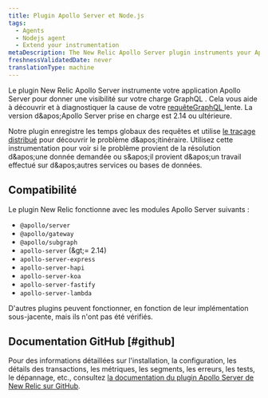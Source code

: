 ```yaml
---
title: Plugin Apollo Server et Node.js
tags:
  - Agents
  - Nodejs agent
  - Extend your instrumentation
metaDescription: The New Relic Apollo Server plugin instruments your Apollo Server applications to give visibility into your GraphQL payloads.
freshnessValidatedDate: never
translationType: machine
---
```


Le plugin New Relic Apollo Server instrumente votre application Apollo Server pour donner une visibilité sur votre charge GraphQL . Cela vous aide à découvrir et à diagnostiquer la cause de votre [requêteGraphQL ](/docs/apis/nerdgraph/get-started/introduction-new-relic-nerdgraph)lente. La version d&amp;apos;Apollo Server prise en charge est 2.14 ou ultérieure.

Notre plugin enregistre les temps globaux des requêtes et utilise [le traçage distribué](/docs/understand-dependencies/distributed-tracing/get-started/how-new-relic-distributed-tracing-works) pour découvrir le problème d&amp;apos;itinéraire. Utilisez cette instrumentation pour voir si le problème provient de la résolution d&amp;apos;une donnée demandée ou s&amp;apos;il provient d&amp;apos;un travail effectué sur d&amp;apos;autres services ou bases de données.

## Compatibilité

Le plugin New Relic fonctionne avec les modules Apollo Server suivants :

* `@apollo/server`
* `@apollo/gateway`
* `@apollo/subgraph`
* `apollo-server` (&amp;gt;= 2.14)
* `apollo-server-express`
* `apollo-server-hapi`
* `apollo-server-koa`
* `apollo-server-fastify`
* `apollo-server-lambda`

D'autres plugins peuvent fonctionner, en fonction de leur implémentation sous-jacente, mais ils n'ont pas été vérifiés.

## Documentation GitHub [#github]

Pour des informations détaillées sur l'installation, la configuration, les détails des transactions, les métriques, les segments, les erreurs, les tests, le dépannage, etc., consultez [la documentation du plugin Apollo Server de New Relic sur GitHub](https://github.com/newrelic/newrelic-node-apollo-server-plugin/blob/main/README.md).